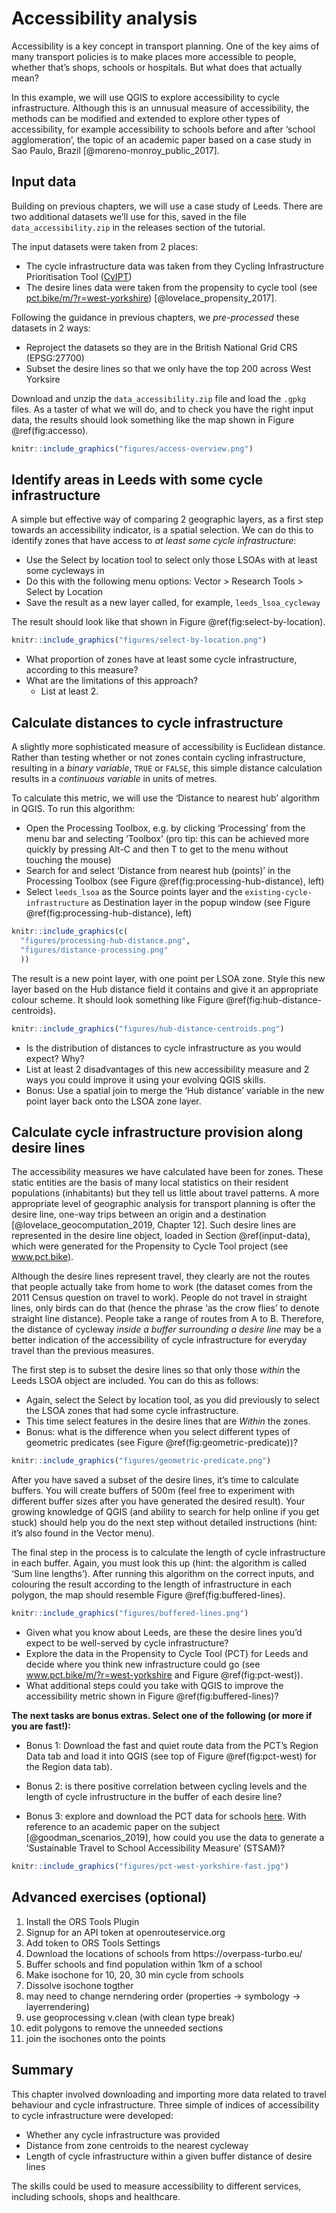 # Accessibility analysis

Accessibility is a key concept in transport planning.
One of the key aims of many transport policies is to make places more accessible to people, whether that's shops, schools or hospitals.
But what does that actually mean?

In this example, we will use QGIS to explore accessibility to cycle infrastructure.
Although this is an unnusual measure of accessibility, the methods can be modified and extended to explore other types of accessibility, for example accessibility to schools before and after 'school agglomeration', the topic of an academic paper based on a case study in Sao Paulo, Brazil [@moreno-monroy_public_2017].

## Input data

Building on previous chapters, we will use a case study of Leeds.
There are two additional datasets we'll use for this, saved in the file `data_accessibility.zip` in the releases section of the tutorial.

The input datasets were taken from 2 places:

- The cycle infrastructure data was taken from they Cycling Infrastructure Prioritisation Tool ([CyIPT](https://www.cyipt.bike))
- The desire lines data were taken from the propensity to cycle tool (see [pct.bike/m/?r=west-yorkshire](http://www.pct.bike/m/?r=west-yorkshire)) [@lovelace_propensity_2017].

Following the guidance in previous chapters, we *pre-processed* these datasets in 2 ways:

- Reproject the datasets so they are in the British National Grid CRS (EPSG:27700)
- Subset the desire lines so that we only have the top 200 across West Yorksire

Download and unzip the `data_accessibility.zip` file and load the `.gpkg` files.
As a taster of what we will do, and to check you have the right input data, the results should look something like the map shown in Figure \@ref(fig:accesso).

```r
knitr::include_graphics("figures/access-overview.png")
```



## Identify areas in Leeds with some cycle infrastructure

A simple but effective way of comparing 2 geographic layers, as a first step towards an accessibility indicator, is a spatial selection.
We can do this to identify zones that have access to *at least some cycle infrastructure*:

- Use the Select by location tool to select only those LSOAs with at least some cycleways in
- Do this with the following menu options: Vector > Research Tools > Select by Location
- Save the result as a new layer called, for example, `leeds_lsoa_cycleway`

The result should look like that shown in Figure \@ref(fig:select-by-location).

```r
knitr::include_graphics("figures/select-by-location.png")
```

- What proportion of zones have at least some cycle infrastructure, according to this measure?
- What are the limitations of this approach? 
  - List at least 2.
  
<!-- There is no measure of how *much* cycle infrastructure is in each zone. -->
<!-- There is no measure of the quality of the infrastructure. -->
<!-- It does not account for whether the infrastructure actually goes where people want to go. -->

## Calculate distances to cycle infrastructure

A slightly more sophisticated measure of accessibility is Euclidean distance.
Rather than testing whether or not zones contain cycling infrastructure, resulting in a *binary variable*, `TRUE` or `FALSE`, this simple distance calculation results in a *continuous variable* in units of metres.

To calculate this metric, we will use the 'Distance to nearest hub' algorithm in QGIS.
To run this algorithm:

- Open the Processing Toolbox, e.g. by clicking 'Processing' from the menu bar and selecting 'Toolbox' (pro tip: this can be achieved more quickly by pressing Alt-C and then T to get to the menu without touching the mouse)
- Search for and select 'Distance from nearest hub (points)' in the Processing Toolbox (see Figure \@ref(fig:processing-hub-distance), left)
- Select `leeds_lsoa` as the Source points layer and the `existing-cycle-infrastructure` as Destination layer in the popup window (see Figure \@ref(fig:processing-hub-distance), left)


```r
knitr::include_graphics(c(
  "figures/processing-hub-distance.png",
  "figures/distance-processing.png"
  ))
```

The result is a new point layer, with one point per LSOA zone.
Style this new layer based on the Hub distance field it contains and give it an appropriate colour scheme.
It should look something like Figure \@ref(fig:hub-distance-centroids).

```r
knitr::include_graphics("figures/hub-distance-centroids.png")
```

- Is the distribution of distances to cycle infrastructure as you would expect? Why?
- List at least 2 disadvantages of this new accessibility measure and 2 ways you could improve it using your evolving QGIS skills.
- Bonus: Use a spatial join to merge the 'Hub distance' variable in the new point layer back onto the LSOA zone layer.

## Calculate cycle infrastructure provision along desire lines

The accessibility measures we have calculated have been for zones.
These static entities are the basis of many local statistics on their resident populations (inhabitants) but they tell us little about travel patterns.
A more appropriate level of geographic analysis for transport planning is ofter the desire line, one-way trips between an origin and a destination [@lovelace_geocomputation_2019, Chapter 12].
Such desire lines are represented in the desire line object, loaded in Section \@ref(input-data), which were generated for the Propensity to Cycle Tool project (see [www.pct.bike](http://www.pct.bike/)).

Although the desire lines represent travel, they clearly are not the routes that people actually take from home to work (the dataset comes from the 2011 Census question on travel to work).
People do not travel in straight lines, only birds can do that (hence the phrase 'as the crow flies' to denote straight line distance).
People take a range of routes from A to B.
Therefore, the distance of cycleway *inside a buffer surrounding a desire line* may be a better indication of the accessibility of cycle infrastructure for everyday travel than the previous measures.

The first step is to subset the desire lines so that only those *within* the Leeds LSOA object are included.
You can do this as follows:

- Again, select the Select by location tool, as you did previously to select the LSOA zones that had some cycle infrastructure.
- This time select features in the desire lines that are *Within* the zones.
- Bonus: what is the difference when you select different types of geometric predicates (see Figure \@ref(fig:geometric-predicate))?

```r
knitr::include_graphics("figures/geometric-predicate.png")
```


After you have saved a subset of the desire lines, it's time to calculate buffers. You will create buffers of 500m (feel free to experiment with different buffer sizes after you have generated the desired result).
Your growing knowledge of QGIS (and ability to search for help online if you get stuck) should help you do the next step without detailed instructions (hint: it's also found in the Vector menu).

The final step in the process is to calculate the length of cycle infrastructure in each buffer.
Again, you must look this up (hint: the algorithm is called 'Sum line lengths').
After running this algorithm on the correct inputs, and colouring the result according to the length of infrastructure in each polygon, the map should resemble Figure \@ref(fig:buffered-lines).

```r
knitr::include_graphics("figures/buffered-lines.png")
```

- Given what you know about Leeds, are these the desire lines you'd expect to be well-served by cycle infrastructure?
- Explore the data in the Propensity to Cycle Tool (PCT) for Leeds and decide where you think new infrastructure could go (see [www.pct.bike/m/?r=west-yorkshire](http://www.pct.bike/m/?r=west-yorkshire) and Figure \@ref(fig:pct-west)).
- What additional steps could you take with QGIS to improve the accessibility metric shown in Figure \@ref(fig:buffered-lines)?

**The next tasks are bonus extras. Select one of the following (or more if you are fast!):**

- Bonus 1: Download the fast and quiet route data from the PCT's Region Data tab and load it into QGIS (see top of Figure \@ref(fig:pct-west) for the Region data tab).

- Bonus 2: is there positive correlation between cycling levels and the length of cycle infrustructure in the buffer of each desire line?

- Bonus 3: explore and download the PCT data for schools [here](http://npct0.vs.mythic-beasts.com/). With reference to an academic paper on the subject [@goodman_scenarios_2019], how could you use the data to generate a 'Sustainable Travel to School Accessibility Measure' (STSAM)?

```r
knitr::include_graphics("figures/pct-west-yorkshire-fast.jpg")
```


## Advanced exercises (optional)

1. Install the ORS Tools Plugin
1. Signup for an API token at openrouteservice.org
1. Add token to ORS Tools Settings
1. Download the locations of schools from https://overpass-turbo.eu/
1. Buffer schools and find population within 1km of a school
1. Make isochone for 10, 20, 30 min cycle from schools
1. Dissolve isochone togther
1. may need to change nerndering order (properties -> symbology -> layerrendering)
1. use geoprocessing v.clean (with clean type break)
1. edit polygons to remove the unneeded sections
1. join the isochones onto the points


## Summary

This chapter involved downloading and importing more data related to travel behaviour and cycle infrastructure.
Three simple of indices of accessibility to cycle infrastructure were developed:

- Whether any cycle infrastructure was provided
- Distance from zone centroids to the nearest cycleway
- Length of cycle infrastructure within a given buffer distance of desire lines

The skills could be used to measure accessibility to different services, including schools, shops and healthcare.
